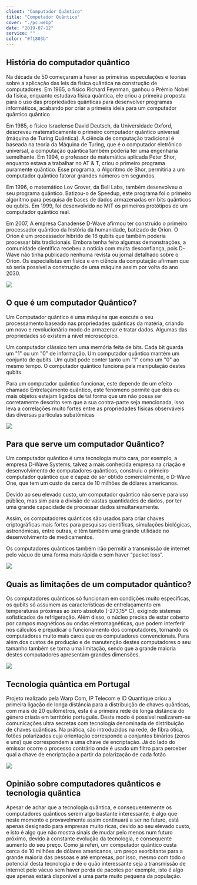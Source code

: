 ```yaml
---
client: "Computador Quântico"
title: "Computador Quântico"
cover: "./pc.webp"
date: "2019-07-12"
service: ""
color: "#f1803b"
---
```

## História do computador quântico

Na década de 50 começaram a haver as primeiras especulações e teorias sobre a aplicação das leis da física quântica na construção de computadores.
Em 1965, o físico Richard Feynman, ganhou o Prémio Nobel da física, enquanto estudava física quântica, ele criou a primeira proposta para o uso das propriedades quânticas para desenvolver programas informáticos, acabando por criar a primeira ideia para um computador quântico.quântico

Em 1985, o físico Israelense David Deutsch, da Universidade Oxford, descreveu matematicamente o primeiro computador quântico universal (máquina de Turing Quântica). A ciência de computação tradicional é baseada na teoria da Máquina de Turing, que é o computador eletrônico universal, a computação quântica também poderia ter uma engenharia semelhante.
Em 1994, o professor de matemática aplicada Peter Shor, enquanto estava a trabalhar no AT & T, criou o primeiro programa puramente quântico. Esse programa, o Algoritmo de Shor, permitiria a um computador quântico fatorar grandes números em segundos.

Em 1996, o matemático Lov Grover, da Bell Labs, também desenvolveu o seu programa quântico. Batizou-o de Speedup, este programa foi o primeiro algoritmo para pesquisa de bases de dados armazenadas em bits quânticos ou qubits.
Em 1999, foi desenvolvido no MIT os primeiros protótipos de um computador quântico real.

Em 2007, A empresa Canadense D-Wave afirmou ter construído o primeiro processador quântico da história da humanidade, batizado de Orion. O Orion é um processador híbrido de 16 qubits que também poderia processar bits tradicionais. Embora tenha feito algumas demonstrações, a comunidade científica recebeu a notícia com muita desconfiança, pois D-Wave não tinha publicado nenhuma revista ou jornal detalhado sobre o Orion. Os especialistas em física e em ciência da computação afirmam que só seria possível a construção de uma máquina assim por volta do ano 2030.

![](./975B.jpg)
## O que é um computador Quântico?

Um Computador quântico é uma máquina que executa o seu processamento baseado nas propriedades quânticas da matéria, criando um novo e revolucionário modo de armazenar e tratar dados. Algumas das propriedades só existem a nível microscópico.

Um computador clássico tem uma memória feita de bits. Cada bit guarda um "1" ou um "0" de informação. Um computador quântico mantém um conjunto de qubits. Um qubit pode conter tanto um "1" como um "0" ao mesmo tempo. O computador quântico funciona pela manipulação destes qubits.

Para um computador quântico funcionar, este depende de um efeito chamado Entrelaçamento quântico, este fenómeno permite que dois ou mais objetos estejam ligados de tal forma que um não possa ser corretamente descrito sem que a sua contra-parte seja mencionada,  isso leva a correlações muito fortes entre as propriedades físicas observáveis das diversas partículas subatômicas

![](./fisica-cuantica-default.jpg)

## Para que serve um computador Quântico?

Um computador quântico é uma tecnologia muito cara, por exemplo, a empresa D-Wave Systems, talvez a mais conhecida empresa na criação e desenvolvimento de computadores quânticos, construiu o primeiro computador quântico que é capaz de ser obtido comercialmente, o D-Wave One, que tem um custo de cerca de 10 milhões de dólares americanos.

Devido ao seu elevado custo, um computador quântico não serve para uso público, mas sim para a divisão de vastas quantidades de dados, por ter uma grande capacidade de processar dados simultaneamente.

Assim, os computadores quânticos são usados para criar chaves criptográficas mais fortes 
para pesquisas científicas, simulações biológicas, astronómicas, entre outras, e têm também uma grande utilidade no desenvolvimento de medicamentos.

Os computadores quânticos também irão permitir a transmissão de internet pelo vácuo de uma forma mais rápida e sem haver “packet loss”.

![](./image10.jpg)
## Quais as limitações de um computador quântico?

Os computadores quânticos só funcionam em condições muito específicas, os qubits só assumem as características de entrelaçamento em temperaturas próximas ao zero absoluto (-273,15º C), exigindo sistemas sofisticados de refrigeração. Além disso, o núcleo precisa de estar coberto por campos magnéticos ou ondas eletromagnéticas, que podem interferir nos cálculos e prejudicar o funcionamento dos computadores, tornando os computadores muito mais caros que os computadores convencionais. Para além dos custos de produção e de manutenção destes computadores o seu tamanho também se torna uma limitação, sendo que a grande maioria destes computadores apresentam grandes dimensões.

![](./image13.png)

## Tecnologia quântica em Portugal

Projeto realizado pela  Warp Com, IP Telecom e ID Quantique criou a primeira ligação de longa distância para a distribuição de chaves quânticas, com mais de 20 quilómetros, esta é a primeira rede de longa distância do género criada em território português.
Deste modo é possível realizarem-se comunicações ultra secretas com tecnologia denominada de distribuição de chaves quânticas.
Na prática, são introduzidos na rede, de fibra ótica, fotões polarizados cuja orientação corresponde a conjuntos binários (zeros e uns) que correspondem a uma chave de encriptação. Já do lado do emissor ocorre o processo contrário onde é usado um filtro para perceber qual a chave de encriptação a partir da polarização de cada fotão


![](./image14.png)

 ## Opinião sobre computadores quânticos e tecnologia quântica

 Apesar de achar que a tecnologia quântica, e consequentemente os computadores quânticos serem algo bastante interessante, é algo que neste momento e provavelmente assim continuará a ser no futuro, está apenas designado para empresas muito ricas, devido ao seu elevado custo, e isto é algo que não mostra sinais de mudar pelo menos num futuro próximo, devido à constante evolução da tecnologia, e consequente aumento do seu preço. Como já referi, um computador quântico custa cerca de 10 milhões de dólares americanos, um preço exorbitante para a grande maioria das pessoas e até empresas, por isso, mesmo com todo o potencial desta tecnologia e de o quão interessante seja a transmissão de internet pelo vácuo sem haver perda de pacotes por exemplo, isto é algo que apenas estará disponível a uma parte muito pequena da população.

